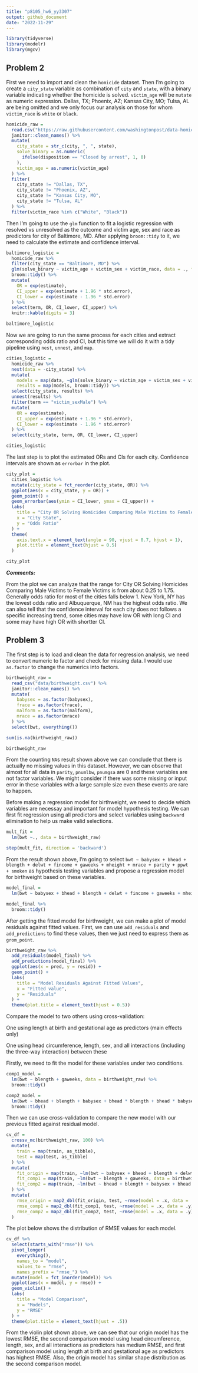 ```yaml
---
title: "p8105_hw6_yy3307"
output: github_document
date: "2022-11-29"
---
```


```r
library(tidyverse)
library(modelr)
library(mgcv)
```

## Problem 2

First we need to import and clean the `homicide` dataset. Then I'm going to create a `city_state` variable as combination of `city` and `state`, with a binary variable indicating whether the homicide is solved. `victim_age` will be `mutate` as numeric expression. Dallas, TX; Phoenix, AZ; Kansas City, MO; Tulsa, AL are being omitted and we only focus our analysis on those for whom `victim_race` is `white` or `black`.

```r
homicide_raw = 
  read.csv("https://raw.githubusercontent.com/washingtonpost/data-homicides/master/homicide-data.csv") %>% 
  janitor::clean_names() %>% 
  mutate(
    city_state = str_c(city, ", ", state),
    solve_binary = as.numeric(
      ifelse(disposition == "Closed by arrest", 1, 0)
    ),
    victim_age = as.numeric(victim_age)
  ) %>% 
  filter(
    city_state != "Dallas, TX", 
    city_state != "Phoenix, AZ", 
    city_state != "Kansas City, MO", 
    city_state != "Tulsa, AL"
  ) %>% 
  filter(victim_race %in% c("White", "Black"))
```

Then I'm going to use the `glm` function to fit a logistic regression with resolved vs unresolved as the outcome and victim age, sex and race as predictors for city of Baltimore, MD. After applying `broom::tidy` to it, we need to calculate the estimate and confidence interval.

```r
baltimore_logistic =
  homicide_raw %>% 
  filter(city_state == "Baltimore, MD") %>% 
  glm(solve_binary ~ victim_age + victim_sex + victim_race, data = ., family = binomial()) %>% 
  broom::tidy() %>% 
  mutate(
    OR = exp(estimate),
    CI_upper = exp(estimate + 1.96 * std.error),
    CI_lower = exp(estimate - 1.96 * std.error)
  ) %>% 
  select(term, OR, CI_lower, CI_upper) %>% 
  knitr::kable(digits = 3)

baltimore_logistic
```

Now we are going to run the same process for each cities and extract corresponding odds ratio and CI, but this time we will do it with a tidy pipeline using `nest`, `unnest`, and `map`.

```r
cities_logistic =
  homicide_raw %>% 
  nest(data = -city_state) %>% 
  mutate(
    models = map(data, ~glm(solve_binary ~ victim_age + victim_sex + victim_race, data = .x, family = binomial())),
    results = map(models, broom::tidy)) %>% 
  select(city_state, results) %>% 
  unnest(results) %>% 
  filter(term == "victim_sexMale") %>% 
  mutate(
    OR = exp(estimate),
    CI_upper = exp(estimate + 1.96 * std.error),
    CI_lower = exp(estimate - 1.96 * std.error)
  ) %>% 
  select(city_state, term, OR, CI_lower, CI_upper)

cities_logistic
```

The last step is to plot the estimated ORs and CIs for each city. Confidence intervals are shown as `errorbar` in the plot.

```r
city_plot = 
  cities_logistic %>% 
  mutate(city_state = fct_reorder(city_state, OR)) %>% 
  ggplot(aes(x = city_state, y = OR)) +
  geom_point() +
  geom_errorbar(aes(ymin = CI_lower, ymax = CI_upper)) +
  labs(
    title = "City OR Solving Homicides Comparing Male Victims to Female Victims",
    x = "City State",
    y = "Odds Ratio"
  ) +
  theme(
    axis.text.x = element_text(angle = 90, vjust = 0.7, hjust = 1),
    plot.title = element_text(hjust = 0.5)
  )

city_plot
```

_**Comments:**_

From the plot we can analyze that the range for City OR Solving Homicides Comparing Male Victims to Female Victims is from about 0.25 to 1.75. Generally odds ratio for most of the cities falls below 1. New York, NY has the lowest odds ratio and Albuquerque, NM has the highest odds ratio. We can also tell that the confidence interval for each city does not follows a specific increasing trend, some cities may have low OR with long CI and some may have high OR with shortter CI.

## Problem 3

The first step is to load and clean the data for regression analysis, we need to convert numeric to factor and check for missing data. I would use `as.factor` to change the numerics into factors.

```r
birthweight_raw =
  read_csv("data/birthweight.csv") %>% 
  janitor::clean_names() %>%
  mutate(
    babysex = as.factor(babysex),
    frace = as.factor(frace),
    malform = as.factor(malform),
    mrace = as.factor(mrace)
  ) %>% 
  select(bwt, everything())

sum(is.na(birthweight_raw))

birthweight_raw
```

From the counting `NA`s result shown above we can conclude that there is actually no missing values in this dataset. However, we can observe that almost for all data in `parity`, `pnumlbw`, `pnumgsa` are 0 and these variables are not factor variables. We might consider if there was some missing or input error in these variables with a large sample size even these events are rare to happen.

Before making a regression model for birthweight, we need to decide which variables are necessay and important for model hypothesis testing. We can first fit regression using all predictors and select variables using `backward` elimination to help us make valid selections.

```r
mult_fit = 
  lm(bwt ~., data = birthweight_raw)

step(mult_fit, direction = 'backward')
```

From the result shown above, I'm going to select `bwt ~ babysex + bhead + blength + delwt + fincome + gaweeks + mheight + mrace + parity + ppwt + smoken` as hypothesis testing variables and propose a regression model for birthweight based on these variables.

```r
model_final =
  lm(bwt ~ babysex + bhead + blength + delwt + fincome + gaweeks + mheight + mrace + parity + ppwt + smoken, data = birthweight_raw)

model_final %>% 
  broom::tidy()
```

After getting the fitted model for birthweight, we can make a plot of model residuals against fitted values. First, we can use `add_residuals` and `add_predictions` to find these values, then we just need to express them as `grom_point`.

```r
birthweight_raw %>% 
  add_residuals(model_final) %>% 
  add_predictions(model_final) %>% 
  ggplot(aes(x = pred, y = resid)) +
  geom_point() +
  labs(
    title = "Model Residuals Against Fitted Values",
    x = "Fitted value",
    y = "Residuals"
  ) +
  theme(plot.title = element_text(hjust = 0.5))
```

Compare the model to two others using cross-validation:

One using length at birth and gestational age as predictors (main effects only)

One using head circumference, length, sex, and all interactions (including the three-way interaction) between these

Firstly, we need to fit the model for these variables under two conditions.

```r
comp1_model = 
  lm(bwt ~ blength + gaweeks, data = birthweight_raw) %>% 
  broom::tidy()

comp2_model = 
  lm(bwt ~ bhead + blength + babysex + bhead * blength + bhead * babysex + blength * babysex + bhead * blength * babysex, data = birthweight_raw) %>% 
  broom::tidy()
```

Then we can use cross-validation to compare the new model with our previous fitted against residual model.

```r
cv_df = 
  crossv_mc(birthweight_raw, 100) %>% 
  mutate(
    train = map(train, as_tibble),
    test = map(test, as_tibble)
  ) %>% 
  mutate(
    fit_origin = map(train, ~lm(bwt ~ babysex + bhead + blength + delwt + fincome + gaweeks + mheight + mrace + parity + ppwt + smoken, data = birthweight_raw)),
    fit_comp1 = map(train, ~lm(bwt ~ blength + gaweeks, data = birthweight_raw)),
    fit_comp2 = map(train, ~lm(bwt ~ bhead + blength + babysex + bhead * blength + bhead * babysex + blength * babysex + bhead * blength * babysex, data = birthweight_raw))
  ) %>% 
  mutate(
    rmse_origin = map2_dbl(fit_origin, test, ~rmse(model = .x, data = .y)),
    rmse_comp1 = map2_dbl(fit_comp1, test, ~rmse(model = .x, data = .y)),
    rmse_comp2 = map2_dbl(fit_comp2, test, ~rmse(model = .x, data = .y))
  )
```

The plot below shows the distribution of RMSE values for each model.

```r
cv_df %>% 
  select(starts_with("rmse")) %>% 
  pivot_longer(
    everything(),
    names_to = "model", 
    values_to = "rmse",
    names_prefix = "rmse_") %>% 
  mutate(model = fct_inorder(model)) %>% 
  ggplot(aes(x = model, y = rmse)) + 
  geom_violin() +
  labs(
    title = "Model Comparison",
    x = "Models",
    y = "RMSE"
  ) +
  theme(plot.title = element_text(hjust = .5))
```

From the violin plot shown above, we can see that our origin model has the lowest RMSE, the second comparison model using head circumference, length, sex, and all interactions as predictors has medium RMSE, and first comparison model using length at birth and gestational age as predictors has highest RMSE. Also, the origin model has similar shape distribution as the second comparison model.